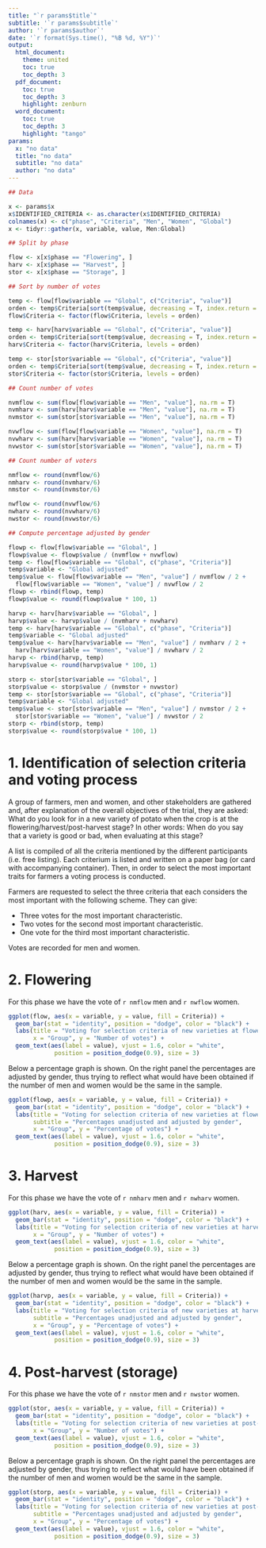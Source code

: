 ```yaml
---
title: "`r params$title`"
subtitle: '`r params$subtitle`'
author: '`r params$author`'
date: '`r format(Sys.time(), "%B %d, %Y")`'
output: 
  html_document:
    theme: united
    toc: true
    toc_depth: 3
  pdf_document:
    toc: true
    toc_depth: 3
    highlight: zenburn
  word_document:
    toc: true
    toc_depth: 3
    highlight: "tango"
params:
  x: "no data"
  title: "no data"
  subtitle: "no data"
  author: "no data"
---
```


```r
## Data

x <- params$x
x$IDENTIFIED_CRITERIA <- as.character(x$IDENTIFIED_CRITERIA)
colnames(x) <- c("phase", "Criteria", "Men", "Women", "Global")
x <- tidyr::gather(x, variable, value, Men:Global)

## Split by phase

flow <- x[x$phase == "Flowering", ]
harv <- x[x$phase == "Harvest", ]
stor <- x[x$phase == "Storage", ]

## Sort by number of votes

temp <- flow[flow$variable == "Global", c("Criteria", "value")]
orden <- temp$Criteria[sort(temp$value, decreasing = T, index.return = T)$ix]
flow$Criteria <- factor(flow$Criteria, levels = orden)

temp <- harv[harv$variable == "Global", c("Criteria", "value")]
orden <- temp$Criteria[sort(temp$value, decreasing = T, index.return = T)$ix]
harv$Criteria <- factor(harv$Criteria, levels = orden)

temp <- stor[stor$variable == "Global", c("Criteria", "value")]
orden <- temp$Criteria[sort(temp$value, decreasing = T, index.return = T)$ix]
stor$Criteria <- factor(stor$Criteria, levels = orden)

## Count number of votes

nvmflow <- sum(flow[flow$variable == "Men", "value"], na.rm = T)
nvmharv <- sum(harv[harv$variable == "Men", "value"], na.rm = T)
nvmstor <- sum(stor[stor$variable == "Men", "value"], na.rm = T)

nvwflow <- sum(flow[flow$variable == "Women", "value"], na.rm = T)
nvwharv <- sum(harv[harv$variable == "Women", "value"], na.rm = T)
nvwstor <- sum(stor[stor$variable == "Women", "value"], na.rm = T)

## Count number of voters

nmflow <- round(nvmflow/6)
nmharv <- round(nvmharv/6)
nmstor <- round(nvmstor/6)

nwflow <- round(nvwflow/6)
nwharv <- round(nvwharv/6)
nwstor <- round(nvwstor/6)

## Compute percentage adjusted by gender

flowp <- flow[flow$variable == "Global", ]
flowp$value <- flowp$value / (nvmflow + nvwflow)
temp <- flow[flow$variable == "Global", c("phase", "Criteria")]
temp$variable <- "Global adjusted"
temp$value <- flow[flow$variable == "Men", "value"] / nvmflow / 2 +
  flow[flow$variable == "Women", "value"] / nvwflow / 2
flowp <- rbind(flowp, temp)
flowp$value <- round(flowp$value * 100, 1)

harvp <- harv[harv$variable == "Global", ]
harvp$value <- harvp$value / (nvmharv + nvwharv)
temp <- harv[harv$variable == "Global", c("phase", "Criteria")]
temp$variable <- "Global adjusted"
temp$value <- harv[harv$variable == "Men", "value"] / nvmharv / 2 +
  harv[harv$variable == "Women", "value"] / nvwharv / 2
harvp <- rbind(harvp, temp)
harvp$value <- round(harvp$value * 100, 1)

storp <- stor[stor$variable == "Global", ]
storp$value <- storp$value / (nvmstor + nvwstor)
temp <- stor[stor$variable == "Global", c("phase", "Criteria")]
temp$variable <- "Global adjusted"
temp$value <- stor[stor$variable == "Men", "value"] / nvmstor / 2 +
  stor[stor$variable == "Women", "value"] / nvwstor / 2
storp <- rbind(storp, temp)
storp$value <- round(storp$value * 100, 1)
```

# 1. Identification of selection criteria and voting process

A group of farmers, men and women, and other stakeholders are gathered and, after explanation of the overall objectives of the trial, they are asked: What do you look for in a new variety of potato when the crop is at the flowering/harvest/post-harvest stage? In other words: When do you say that a variety is good or bad, when evaluating at this stage?

A list is compiled of all the criteria mentioned by the different participants (i.e. free listing). Each criterium is listed and written on a paper bag (or card with accompanying container). Then, in order to select the most important traits for farmers a voting process is conducted.

Farmers are requested to select the three criteria that each considers the most important with the following scheme. They can give:

- Three votes for the most important characteristic.
- Two votes for the second most important characteristic.
- One vote for the third most important characteristic.

Votes are recorded for men and women.

# 2. Flowering

For this phase we have the vote of `r nmflow` men and `r nwflow` women.

```r
ggplot(flow, aes(x = variable, y = value, fill = Criteria)) +
  geom_bar(stat = "identity", position = "dodge", color = "black") + 
  labs(title = "Voting for selection criteria of new varieties at flowering stage", 
       x = "Group", y = "Number of votes") +
  geom_text(aes(label = value), vjust = 1.6, color = "white",
             position = position_dodge(0.9), size = 3)
```

Below a percentage graph is shown. On the right panel the percentages are adjusted by gender, thus trying to reflect what would have been obtained if the number of men and women would be the same in the sample.

```r
ggplot(flowp, aes(x = variable, y = value, fill = Criteria)) +
  geom_bar(stat = "identity", position = "dodge", color = "black") + 
  labs(title = "Voting for selection criteria of new varieties at flowering stage",
       subtitle = "Percentages unadjusted and adjusted by gender",
       x = "Group", y = "Percentage of votes") +
  geom_text(aes(label = value), vjust = 1.6, color = "white",
             position = position_dodge(0.9), size = 3)
```

# 3. Harvest

For this phase we have the vote of `r nmharv` men and `r nwharv` women.

```r
ggplot(harv, aes(x = variable, y = value, fill = Criteria)) +
  geom_bar(stat = "identity", position = "dodge", color = "black") + 
  labs(title = "Voting for selection criteria of new varieties at harvest stage", 
       x = "Group", y = "Number of votes") +
  geom_text(aes(label = value), vjust = 1.6, color = "white",
             position = position_dodge(0.9), size = 3)
```

Below a percentage graph is shown. On the right panel the percentages are adjusted by gender, thus trying to reflect what would have been obtained if the number of men and women would be the same in the sample.

```r
ggplot(harvp, aes(x = variable, y = value, fill = Criteria)) +
  geom_bar(stat = "identity", position = "dodge", color = "black") + 
  labs(title = "Voting for selection criteria of new varieties at harvest stage",
       subtitle = "Percentages unadjusted and adjusted by gender",
       x = "Group", y = "Percentage of votes") +
  geom_text(aes(label = value), vjust = 1.6, color = "white",
             position = position_dodge(0.9), size = 3)
```

# 4. Post-harvest (storage)

For this phase we have the vote of `r nmstor` men and `r nwstor` women.

```r
ggplot(stor, aes(x = variable, y = value, fill = Criteria)) +
  geom_bar(stat = "identity", position = "dodge", color = "black") + 
  labs(title = "Voting for selection criteria of new varieties at post-harvest stage", 
       x = "Group", y = "Number of votes") +
  geom_text(aes(label = value), vjust = 1.6, color = "white",
             position = position_dodge(0.9), size = 3)
```

Below a percentage graph is shown. On the right panel the percentages are adjusted by gender, thus trying to reflect what would have been obtained if the number of men and women would be the same in the sample.

```r
ggplot(storp, aes(x = variable, y = value, fill = Criteria)) +
  geom_bar(stat = "identity", position = "dodge", color = "black") + 
  labs(title = "Voting for selection criteria of new varieties at post-harvest stage",
       subtitle = "Percentages unadjusted and adjusted by gender",
       x = "Group", y = "Percentage of votes") +
  geom_text(aes(label = value), vjust = 1.6, color = "white",
             position = position_dodge(0.9), size = 3)
```

